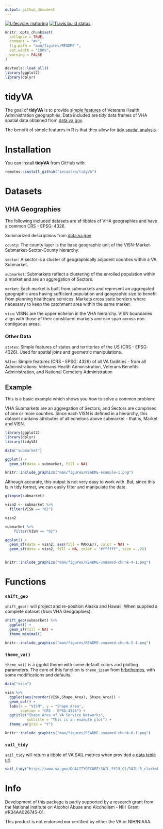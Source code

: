 ```yaml
---
output: github_document
---
```


<!-- badges: start -->
[![Lifecycle: maturing](https://img.shields.io/badge/lifecycle-maturing-blue.svg)](https://www.tidyverse.org/lifecycle/#maturing)
[![Travis build status](https://travis-ci.org/iecastro/tidyVA.svg?branch=master)](https://travis-ci.org/iecastro/tidyVA)
<!-- badges: end -->


```r
knitr::opts_chunk$set(
  collapse = TRUE,
  comment = "#>",
  fig.path = "man/figures/README-",
  out.width = "100%",
  warning = FALSE
)

devtools::load_all()
library(ggplot2)
library(dplyr)

```
# tidyVA

The goal of **tidyVA** is to provide [simple features](https://r-spatial.github.io/sf/articles/sf1.html) of Veterans Health Administration geographies.  Data included are *tidy* data frames of VHA spatial data obtained from [data.va.gov](https://www.data.va.gov/dataset/veterans-integrated-services-networks-visn-markets-submarkets-sectors-and-counties).

The benefit of simple features in R is that they allow for [tidy spatial analysis](https://edzer.github.io/UseR2017/geostat2018.html#tidyverse-list-columns).

# Installation

You can install **tidyVA** from GitHub with:


```r
remotes::install_github("iecastro/tidyVA")
```

# Datasets

## VHA Geographies 

The following included datasets are sf tibbles of VHA geographies and have a common CRS - EPSG: 4326.

Summarized descriptions from [data.va.gov](https://www.data.va.gov/dataset/veterans-integrated-services-networks-visn-markets-submarkets-sectors-and-counties)


`county`: The county layer is the base geographic unit of the VISN-Market-Submarket-Sector-County hierarchy. 

`sector`: A sector is a cluster of geographically adjacent counties within a VA Submarket.

`submarket`: Submarkets reflect a clustering of the enrolled population within a market and are an aggregation of Sectors.

`market`: Each market is built from submarkets and represent an aggregated geographic area having sufficient population and geographic size to benefit from planning healthcare services. Markets cross state borders where necessary to keep the catchment area within the same market 

`visn`: VISNs are the upper echelon in the VHA hierarchy. VISN boundaries align with those of their constituent markets and can span across non-contiguous areas.

### Other Data

`states`: Simple features of states and territories of the US (CRS - EPSG: 4326).  Used for spatial joins and geometric manipulations.

`VAloc`: Simple features (CRS - EPSG: 4326) of all VA facilities - from all Administrations: Veterans Health Administration, Veterans Benefits Administration, and National Cemetery Administration


## Example

This is a basic example which shows you how to solve a common problem:

VHA Submarkets are an aggregation of Sectors; and Sectors are comprised of one or more counties. Since each VISN is defined in a hierarchy, this dataset contains attributes of all echelons above submarket - that is, Market and VISN.


```r
library(ggplot2)
library(dplyr)
library(tidyVA)

data("submarket")

```

```r

ggplot() + 
  geom_sf(data = submarket, fill = NA)

```

```r
knitr::include_graphics("man/figures/README-example-1.png")
```


Although accurate, this output is not very easy to work with.  But, since this is in tidy format, we can easily filter and manipulate the data. 

```r
glimpse(submarket)

```

```r
visn2 <- submarket %>% 
  filter(VISN == "02")

visn2
```

```r
submarket %>% 
    filter(VISN == "02")
```


```r
ggplot() + 
  geom_sf(data = visn2, aes(fill = MARKET), color = NA) +
  geom_sf(data = visn2, fill = NA, color = "#ffffff", size = .25)
  

```

```r
knitr::include_graphics("man/figures/README-unnamed-chunk-4-1.png")
```


# Functions 

### `shift_geo` 

`shift_geo()` will project and re-position Alaska and Hawaii, When supplied a complete dataset (from VHA Geographies).

```r
shift_geo(submarket) %>% 
  ggplot() + 
  geom_sf(fill = NA) +
  theme_minimal()
```


```r
knitr::include_graphics("man/figures/README-unnamed-chunk-5-1.png")
```

### `theme_va()` 

`theme_va()` is a ggplot theme with some default colors and plotting parameters. The core of this function is `theme_ipsum` from [hrbrthemes](https://hrbrmstr.github.io/hrbrthemes/), with some modifications and defaults.

```r
data("visn")

visn %>% 
  ggplot(aes(reorder(VISN,Shape_Area), Shape_Area)) +
  geom_col() + 
  labs(x = "VISN", y = "Shape Area", 
       caption = "CRS - EPSG:4326") +
  ggtitle("Shape Area of VA Service Networks", 
          subtitle = "This is an example plot") +
  theme_va(grid = "Y")

```

```r
knitr::include_graphics("man/figures/README-unnamed-chunk-6-1.png")
```


### `sail_tidy`

`sail_tidy` will return a tibble of VA SAIL metrics when provided a [data table url](https://www.va.gov/QUALITYOFCARE/measure-up/Strategic_Analytics_for_Improvement_and_Learning_SAIL.asp).  

```r
sail_tidy("https://www.va.gov/QUALITYOFCARE/SAIL_FY19_Q1/SAIL-5_clarksburg_fy19q1.xlsx")
```


# Info

Development of this package is partly supported by a research grant from the National Institute on Alcohol Abuse and Alcoholism - NIH Grant #R34AA026745-01.

This product is not endorsed nor certified by either the VA or NIH/NIAAA.


